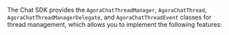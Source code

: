 <PlatformWrapper platform="ios">

The Chat SDK provides the `AgoraChatThreadManager`, `AgoraChatThread`, `AgoraChatThreadManagerDelegate`, and `AgoraChatThreadEvent` classes for thread management, which allows you to implement the following features:

</PlatformWrapper>